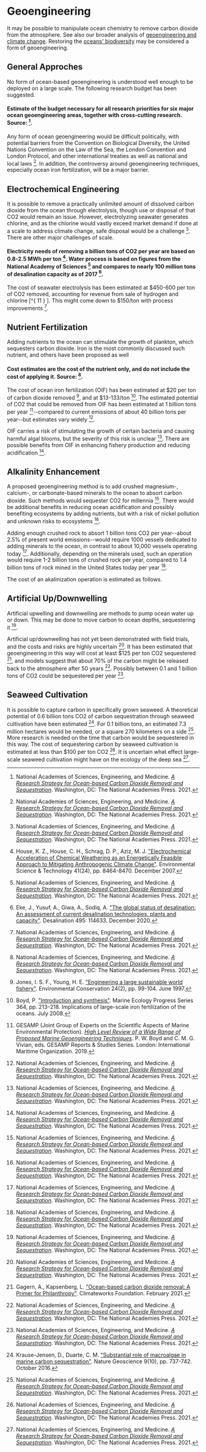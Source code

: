 # Geoengineering
It may be possible to manipulate ocean chemistry to remove carbon dioxide from the atmosphere. See also our broader analysis of [geoengineering and climate change](http://urbancruiseship.org/solution/energy/climate_se). Restoring the [oceans' biodiversity](http://urbancruiseship.org/solution/oceans/ocean_biodiversity) may be considered a form of geoengineering.

## General Approches
No form of ocean-based geoengineering is understood well enough to be deployed on a large scale. The following research budget has been suggested.

#### Estimate of the budget necessary for all research priorities for six major ocean geoengineering areas, together with cross-cutting research. Source: [^{ 9 } ].

Any form of ocean geoengineering would be difficult politically, with potential barriers from the Convention on Biological Diversity, the United Nations Convention on the Law of the Sea, the London Convention and London Protocol, and other international treaties as well as national and local laws [^{ 9 } ]. In addition, the controversy around geoengineering techniques, especially ocean iron fertilization, will be a major barrier.

## Electrochemical Engineering
It is possible to remove a practically unlimited amount of dissolved carbon dioxide from the ocean through electrolysis, though use or disposal of that CO2 would remain an issue. However, electrolyzing seawater generates chlorine, and as the chlorine would vastly exceed market demand if done at a scale to address climate change, safe disposal would be a challenge [^{ 9 } ]. There are other major challenges of scale.

#### Electricity needs of removing a billion tons of CO2 per year are based on 0.8-2.5 MWh per ton [^{ 6 } ]. Water process is based on figures from the National Academy of Sciences [^{ 9 } ] and compares to nearly 100 million tons of desalination capacity as of 2017 [^{ 3 } ].

The cost of seawater electrolysis has been estimated at $450-600 per ton of CO2 removed, accounting for revenue from sale of hydrogen and chlorine [^{ 11 } ]. This might come down to $150/ton with process improvements [^{ 9 } ].

## Nutrient Fertilization
Adding nutrients to the ocean can stimulate the growth of plankton, which sequesters carbon dioxide. Iron is the most commonly discussed such nutrient, and others have been proposed as well

#### Cost estimates are the cost of the nutrient only, and do not include the cost of applying it. Source: [^{ 9 } ].

The cost of ocean iron fertilization (OIF) has been estimated at $20 per ton of carbon dioxide removed [^{ 7 } ], and at $13-133/ton [^{ 1 } ]. The estimated potential of CO2 that could be removed from OIF has been estimated at 1 billion tons per year [^{ 5 } ]--compared to current emissions of about 40 billion tons per year--but estimates vary widely [^{ 9 } ].

OIF carries a risk of stimulating the growth of certain bacteria and causing harmful algal blooms, but the severity of this risk is unclear [^{ 9 } ]. There are possible benefits from OIF in enhancing fishery production and reducing acidification [^{ 9 } ].

## Alkalinity Enhancement
A proposed geoengineering method is to add crushed magnesium-, calcium-, or carbonate-based minerals to the ocean to absort carbon dioxide. Such methods would sequester CO2 for millennia [^{ 9 } ]. There would be additional benefits in reducing ocean acidification and possibly benefiting ecosystems by adding nutrients, but with a risk of nickel pollution and unknown risks to ecosystems [^{ 9 } ].

Adding enough crushed rock to absort 1 billion tons CO2 per year--about 2.5% of present world emissions--would require 1000 vessels dedicated to adding minerals to the ocean, in contrast to about 10,000 vessels operating today [^{ 9 } ]. Additionally, depending on the minerals used, such an operation would require 1-2 billion tons of crushed rock per year, compared to 1.4 billion tons of rock mined in the United States today per year [^{ 9 } ].

The cost of an akalinization operation is estimated as follows.

## Artificial Up/Downwelling
Artificial upwelling and downwelling are methods to pump ocean water up or down. This may be done to move carbon to ocean depths, sequestering it [^{ 9 } ].

Artificial up/downwelling has not yet been demonstrated with field trials, and the costs and risks are highly uncertain [^{ 9 } ]. It has been estimated that geoengineering in this way will cost at least $125 per ton CO2 sequestered [^{ 4 } ], and models suggest that about 70% of the carbon might be released back to the atmosphere after 50 years [^{ 9 } ]. Possibly between 0.1 and 1 billion tons of CO2 could be sequestered per year [^{ 9 } ].

## Seaweed Cultivation
It is possible to capture carbon in specifically grown seaweed. A theoretical potential of 0.6 billion tons CO2 of carbon sequestration through seaweed cultivation have been estimated [^{ 8 } ]. For 0.1 billion tons, an estimated 7.3 million hectares would be needed, or a square 270 kilometers on a side [^{ 9 } ]. More research is needed on the time that carbon would be sequestered in this way. The cost of sequestering carbon by seaweed cultivation is estimated at less than $100 per ton CO2 [^{ 9 } ]. It is uncertain what effect large-scale seaweed cultivation might have on the ecology of the deep sea [^{ 9 } ].

[^{ 1 } ]: Boyd, P. ["Introduction and synthesis"](https://www.int-res.com/articles/theme/m364ThemeSection.pdf). Marine Ecology Progress Series 364, pp. 213–218. Implications of large-scale iron fertilization of the oceans. July 2008.

[^{ 2 } ]: Caserini, S., Pagano, D., Campo, F.,Abbà, A., De Marco, S., Righi, D., Renforth, P., and Grosso, M. ["Potential of Maritime Transport for Ocean Liming and Atmospheric CO2 Removal"](https://www.frontiersin.org/articles/10.3389/fclim.2021.575900/full). Frontiers in Climate 3(22). April 2021.

[^{ 3 } ]: Eke, J., Yusuf, A., Giwa, A., Sodiq, A. ["The global status of desalination: An assessment of current desalination technologies, plants and capacity"](https://www.sciencedirect.com/science/article/abs/pii/S0011916420313114). Desalination 495: 114633. December 2020.

[^{ 4 } ]: Gagern, A., Kapsenberg, L. ["Ocean-based carbon dioxide removal: A Primer for Philanthropy"](https://www.climateworks.org/wp-content/uploads/2021/02/ClimateWorks-ocean-CDR-primer.pdf). Climateworks Foundation. February 2021.

[^{ 5 }]: GESAMP (Joint Group of Experts on the Scientific Aspects of Marine Environmental Protection). [*High Level Review of a Wide Range of Proposed Marine Geoengineering Techniques*](http://www.gesamp.org/publications/high-level-review-of-a-wide-range-of-proposed-marine-geoengineering-techniques). P. W. Boyd and C. M. G. Vivian, eds. GESAMP Reports & Studies Series. London: International Maritime Organization. 2019.

[^{ 6 } ]: House, K. Z., House, C. H., Schrag, D. P., Aziz, M. J. ["Electrochemical Acceleration of Chemical Weathering as an Energetically Feasible Approach to Mitigating Anthropogenic Climate Change"](https://pubs.acs.org/doi/10.1021/es0701816). Environmental Science & Technology 41(24), pp. 8464-8470. December 2007.

[^{ 7 } ]: Jones, I. S. F., Young, H. E. ["Engineering a large sustainable world fishery"](https://www.cambridge.org/core/journals/environmental-conservation/article/abs/engineering-a-large-sustainable-world-fishery/3A03AC68C8D3E4FD03CBE214BD636787). Environmental Conservation 24(2), pp. 99-104. June 1997.

[^{ 8 } ]: Krause-Jensen, D., Duarte, C. M. ["Substantial role of macroalgae in marine carbon sequestration"](https://www.nature.com/articles/ngeo2790). Nature Geoscience 9(10), pp. 737-742. October 2016.

[^{ 9 } ]: National Academies of Sciences, Engineering, and Medicine. [*A Research Strategy for Ocean-based Carbon Dioxide Removal and Sequestration*](https://www.nap.edu/catalog/26278/a-research-strategy-for-ocean-based-carbon-dioxide-removal-and-sequestration). Washington, DC: The National Academies Press. 2021.

[^{ 10 } ]: Renforth, P., Jenkins, B. G., Kruger, T. ["Engineering challenges of ocean liming"](https://www.sciencedirect.com/science/article/abs/pii/S0360544213006816). Energy 60, pp. 442-452. October 2013.

